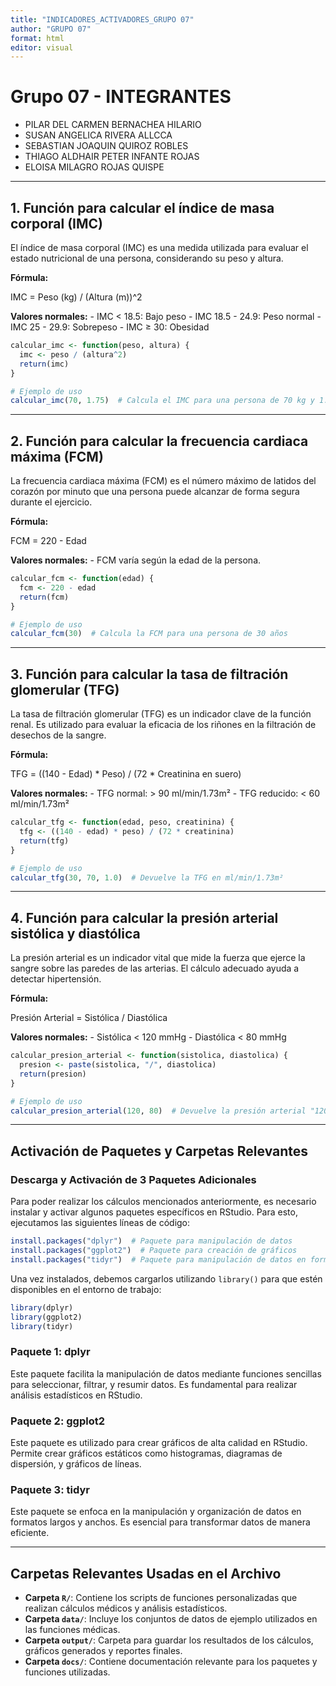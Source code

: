 ---
title: "INDICADORES_ACTIVADORES_GRUPO 07"
author: "GRUPO 07"
format: html
editor: visual
---

# Grupo 07 - INTEGRANTES

-   PILAR DEL CARMEN BERNACHEA HILARIO
-   SUSAN ANGELICA RIVERA ALLCCA
-   SEBASTIAN JOAQUIN QUIROZ ROBLES
-   THIAGO ALDHAIR PETER INFANTE ROJAS
-   ELOISA MILAGRO ROJAS QUISPE

------------------------------------------------------------------------

## 1. Función para calcular el índice de masa corporal (IMC)

El índice de masa corporal (IMC) es una medida utilizada para evaluar el estado nutricional de una persona, considerando su peso y altura.

**Fórmula:**

IMC = Peso (kg) / (Altura (m))\^2

**Valores normales:** - IMC \< 18.5: Bajo peso - IMC 18.5 - 24.9: Peso normal - IMC 25 - 29.9: Sobrepeso - IMC ≥ 30: Obesidad

```{r}
calcular_imc <- function(peso, altura) {
  imc <- peso / (altura^2)
  return(imc)
}

# Ejemplo de uso
calcular_imc(70, 1.75)  # Calcula el IMC para una persona de 70 kg y 1.75 m
```

------------------------------------------------------------------------

## 2. Función para calcular la frecuencia cardiaca máxima (FCM)

La frecuencia cardiaca máxima (FCM) es el número máximo de latidos del corazón por minuto que una persona puede alcanzar de forma segura durante el ejercicio.

**Fórmula:**

FCM = 220 - Edad

**Valores normales:** - FCM varía según la edad de la persona.

```{r}
calcular_fcm <- function(edad) {
  fcm <- 220 - edad
  return(fcm)
}

# Ejemplo de uso
calcular_fcm(30)  # Calcula la FCM para una persona de 30 años
```

------------------------------------------------------------------------

## 3. Función para calcular la tasa de filtración glomerular (TFG)

La tasa de filtración glomerular (TFG) es un indicador clave de la función renal. Es utilizado para evaluar la eficacia de los riñones en la filtración de desechos de la sangre.

**Fórmula:**

TFG = ((140 - Edad) \* Peso) / (72 \* Creatinina en suero)

**Valores normales:** - TFG normal: \> 90 ml/min/1.73m² - TFG reducido: \< 60 ml/min/1.73m²

```{r}
calcular_tfg <- function(edad, peso, creatinina) {
  tfg <- ((140 - edad) * peso) / (72 * creatinina)
  return(tfg)
}

# Ejemplo de uso
calcular_tfg(30, 70, 1.0)  # Devuelve la TFG en ml/min/1.73m²
```

------------------------------------------------------------------------

## 4. Función para calcular la presión arterial sistólica y diastólica

La presión arterial es un indicador vital que mide la fuerza que ejerce la sangre sobre las paredes de las arterias. El cálculo adecuado ayuda a detectar hipertensión.

**Fórmula:**

Presión Arterial = Sistólica / Diastólica

**Valores normales:** - Sistólica \< 120 mmHg - Diastólica \< 80 mmHg

```{r}
calcular_presion_arterial <- function(sistolica, diastolica) {
  presion <- paste(sistolica, "/", diastolica)
  return(presion)
}

# Ejemplo de uso
calcular_presion_arterial(120, 80)  # Devuelve la presión arterial "120/80"
```

------------------------------------------------------------------------

## Activación de Paquetes y Carpetas Relevantes

### Descarga y Activación de 3 Paquetes Adicionales

Para poder realizar los cálculos mencionados anteriormente, es necesario instalar y activar algunos paquetes específicos en RStudio. Para esto, ejecutamos las siguientes líneas de código:

```{r}
install.packages("dplyr")  # Paquete para manipulación de datos 
install.packages("ggplot2")  # Paquete para creación de gráficos 
install.packages("tidyr")  # Paquete para manipulación de datos en formato largo
```

Una vez instalados, debemos cargarlos utilizando `library()` para que estén disponibles en el entorno de trabajo:

```{r}
library(dplyr) 
library(ggplot2) 
library(tidyr)
```

### Paquete 1: dplyr

Este paquete facilita la manipulación de datos mediante funciones sencillas para seleccionar, filtrar, y resumir datos. Es fundamental para realizar análisis estadísticos en RStudio.

### Paquete 2: ggplot2

Este paquete es utilizado para crear gráficos de alta calidad en RStudio. Permite crear gráficos estáticos como histogramas, diagramas de dispersión, y gráficos de líneas.

### Paquete 3: tidyr

Este paquete se enfoca en la manipulación y organización de datos en formatos largos y anchos. Es esencial para transformar datos de manera eficiente.

------------------------------------------------------------------------

## Carpetas Relevantes Usadas en el Archivo

-   **Carpeta `R/`**: Contiene los scripts de funciones personalizadas que realizan cálculos médicos y análisis estadísticos.
-   **Carpeta `data/`**: Incluye los conjuntos de datos de ejemplo utilizados en las funciones médicas.
-   **Carpeta `output/`**: Carpeta para guardar los resultados de los cálculos, gráficos generados y reportes finales.
-   **Carpeta `docs/`**: Contiene documentación relevante para los paquetes y funciones utilizadas.
